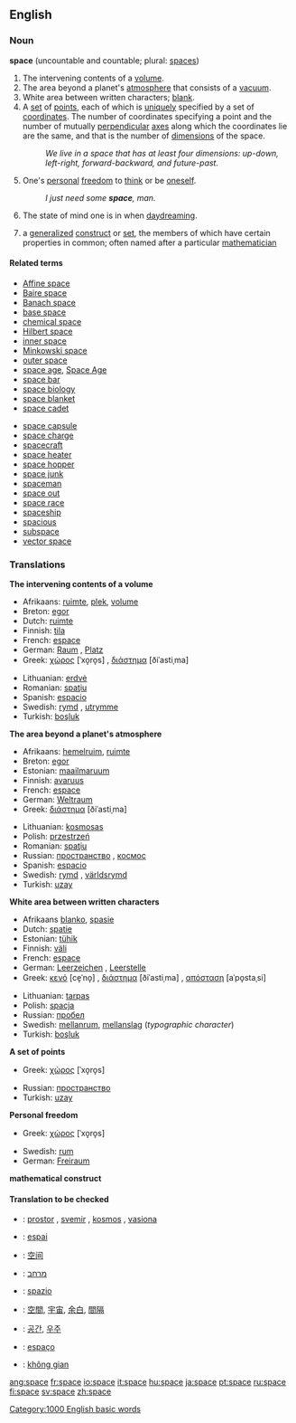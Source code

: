 ==English==

{{Punctuation marks}}
===Noun===
'''space''' (uncountable and countable; plural: [[spaces]])

# The intervening contents of a [[volume]].
# The area beyond a planet's [[atmosphere]] that consists of a [[vacuum]].
# White area between written characters; [[blank]].
# A [[set]] of [[point]]s, each of which is [[unique]]ly specified by a set of [[coordinate]]s.  The number of coordinates specifying a point and the number of mutually [[perpendicular]] [[axis|axes]] along which the coordinates lie are the same, and that is the number of [[dimension]]s of the space.
#:''We live in a space that has at least four dimensions: up-down, left-right, forward-backward, and future-past.''
# One's [[personal]] [[freedom]] to [[think]] or be [[oneself]].
#:''I just need some '''space''', man.''
# The state of mind one is in when [[daydream]]ing.
#{{mathematics}} a [[generalized]] [[construct]] or [[set]], the members of which have certain properties in common; often named after a particular [[mathematician]]

====Related terms====
{{top}}
*[[Affine space]]
*[[Baire space]]
*[[Banach space]]
*[[base space]]
*[[chemical space]]
*[[Hilbert space]]
*[[inner space]]
*[[Minkowski space]]
*[[outer space]]
*[[space age]], [[Space Age]]
*[[space bar]]
*[[space biology]]
*[[space blanket]]
*[[space cadet]]
{{mid}}
*[[space capsule]]
*[[space charge]]
*[[spacecraft]]
*[[space heater]]
*[[space hopper]]
*[[space junk]]
*[[spaceman]]
*[[space out]]
*[[space race]]
*[[spaceship]]
*[[spacious]]
*[[subspace]]
*[[vector space]]
{{bottom}}

===Translations===
'''The intervening contents of a volume'''
{{top}}
*Afrikaans: [[ruimte]], [[plek]], [[volume]]
*Breton: [[egor]] {{m}}
*Dutch: [[ruimte]] {{f}}
*Finnish: [[tila]]
*French: [[espace]] {{m}}
*German: [[Raum]] {{m}}, [[Platz]] {{m}}
*Greek: [[χώρος]] [ˈxo̞ro̞s] {{m}}, [[διάστημα]] [ðiˈastiˌma] {{n}}
{{mid}}
*Lithuanian: [[erdvė]] {{f}}
*Romanian: [[spaţiu]] {{n}}
*Spanish: [[espacio]] {{m}}
*Swedish: [[rymd]] {{c}}, [[utrymme]] {{n}}
*Turkish: [[boşluk]]
{{bottom}}

'''The area beyond a planet's atmosphere'''
{{top}}
*Afrikaans: [[hemelruim]], [[ruimte]]
*Breton: [[egor]] {{m}}
*Estonian: [[maailmaruum]]
*Finnish: [[avaruus]]
*French: [[espace]] {{m}}
*German: [[Weltraum]] {{m}}
*Greek: [[διάστημα]] [ðiˈastiˌma] {{n}}
{{mid}}
*Lithuanian: [[kosmosas]] {{m}}
*Polish: [[przestrzeń]] {{f}}
*Romanian: [[spaţiu]] {{n}}
*Russian: [[пространство]] {{n}}, [[космос]] {{m}}
*Spanish: [[espacio]] {{m}}
*Swedish: [[rymd]] {{c}}, [[världsrymd]] {{c}}
*Turkish: [[uzay]]
{{bottom}}

'''White area between written characters'''
{{top}}
*Afrikaans [[blanko]], [[spasie]]
*Dutch: [[spatie]] {{m}}
*Estonian: [[tühik]]
*Finnish: [[väli]]
*French: [[espace]] {{f}}
*German: [[Leerzeichen]] {{n}}, [[Leerstelle]] {{f}}
*Greek: [[κενό]] [ce̞ˈno̞] {{n}}, [[διάστημα]] [ðiˈastiˌma] {{n}}, [[απόσταση]] [aˈpo̞staˌsi] {{f}}
{{mid}}
*Lithuanian: [[tarpas]] {{m}}
*Polish: [[spacja]] {{f}}
*Russian: [[пробел]] {{m}}
*Swedish: [[mellanrum]], [[mellanslag]] (''typographic character'')
*Turkish: [[boşluk]]
{{bottom}}

'''A set of points'''
{{top}}
*Greek: [[χώρος]] [ˈxo̞ro̞s] {{m}}
{{mid}}
*Russian: [[пространство]] {{n}}
*Turkish: [[uzay]]
{{bottom}}

'''Personal freedom'''
{{top}}
*Greek: [[χώρος]] [ˈxo̞ro̞s] {{m}}
{{mid}}
*Swedish: [[rum]] {{n}}
*German: [[Freiraum]] {{m}}
{{bottom}}

'''mathematical construct'''
{{top}}
{{mid}}
{{bottom}}

====Translation to be checked====
{{checktrans}}
*{{ttbc|Bosnian}}: [[prostor]] {{m}}, [[svemir]] {{m}}, [[kosmos]] {{m}}, [[vasiona]] {{f}}
*{{ttbc|Catalan}}: [[espai]] {{m}}
*{{ttbc|Chinese}}: [[空间]]
*{{ttbc|Hebrew}}: [[מרחב]] {{m}}
*{{ttbc|Italian}}: [[spazio]] {{m}}
*{{ttbc|Japanese}}: [[空間]], [[宇宙]], [[余白]], [[間隔]]
*{{ttbc|Korean}}: [[공간]], [[우주]]
*{{ttbc|Portuguese}}: [[espaço]]
*{{ttbc|Vietnamese}}: [[không gian]]

[[Category:1000 English basic words]]

[[ang:space]]
[[fr:space]]
[[io:space]]
[[it:space]]
[[hu:space]]
[[ja:space]]
[[pt:space]]
[[ru:space]]
[[fi:space]]
[[sv:space]]
[[zh:space]]